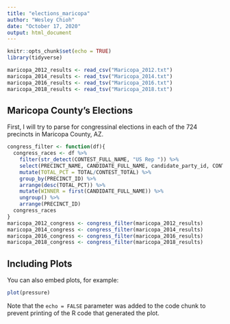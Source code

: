 ```yaml
---
title: "elections_maricopa"
author: "Wesley Chioh"
date: "October 17, 2020"
output: html_document
---
```


```r
knitr::opts_chunk$set(echo = TRUE)
library(tidyverse)

maricopa_2012_results <- read_csv("Maricopa_2012.txt")
maricopa_2014_results <- read_tsv("Maricopa_2014.txt")
maricopa_2016_results <- read_tsv("Maricopa_2016.txt")
maricopa_2018_results <- read_tsv("Maricopa_2018.txt")
```

## Maricopa County's Elections

First, I will try to parse for congressinal elections in each of the 724 precincts in Maricopa County, AZ. 

```r
congress_filter <- function(df){
  congress_races <- df %>%
    filter(str_detect(CONTEST_FULL_NAME, "US Rep ")) %>%
    select(PRECINCT_NAME, CANDIDATE_FULL_NAME, candidate_party_id, CONTEST_FULL_NAME, TOTAL, PRECINCT_ID, CONTEST_TOTAL) %>%
    mutate(TOTAL_PCT = TOTAL/CONTEST_TOTAL) %>%
    group_by(PRECINCT_ID) %>%
    arrange(desc(TOTAL_PCT)) %>%
    mutate(WINNER = first(CANDIDATE_FULL_NAME)) %>%
    ungroup() %>%
    arrange(PRECINCT_ID)
  congress_races
}
maricopa_2012_congress <- congress_filter(maricopa_2012_results)
maricopa_2014_congress <- congress_filter(maricopa_2014_results)
maricopa_2016_congress <- congress_filter(maricopa_2016_results)
maricopa_2018_congress <- congress_filter(maricopa_2018_results)
```

## Including Plots

You can also embed plots, for example:

```r
plot(pressure)
```

Note that the `echo = FALSE` parameter was added to the code chunk to prevent printing of the R code that generated the plot.
